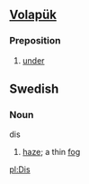 ==[[Volapük]]==
===Preposition===
#[[under]]

==Swedish==
===Noun===
;dis
#[[haze]]; a thin [[fog]]
[[pl:Dis]]